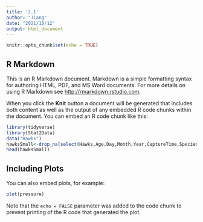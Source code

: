 ```yaml
---
title: '2.1'
author: "Jiang"
date: "2021/10/12"
output: html_document
---
```


```r
knitr::opts_chunk$set(echo = TRUE)
```

## R Markdown

This is an R Markdown document. Markdown is a simple formatting syntax for authoring HTML, PDF, and MS Word documents. For more details on using R Markdown see <http://rmarkdown.rstudio.com>.

When you click the **Knit** button a document will be generated that includes both content as well as the output of any embedded R code chunks within the document. You can embed an R code chunk like this:

```r
library(tidyverse)
library(Stat2Data)
data("Hawks")
hawksSmall<-drop_na(select(Hawks,Age,Day,Month,Year,CaptureTime,Species,Wing,Weight,Tail))
head(hawksSmall)
```

## Including Plots

You can also embed plots, for example:

```r
plot(pressure)
```

Note that the `echo = FALSE` parameter was added to the code chunk to prevent printing of the R code that generated the plot.
